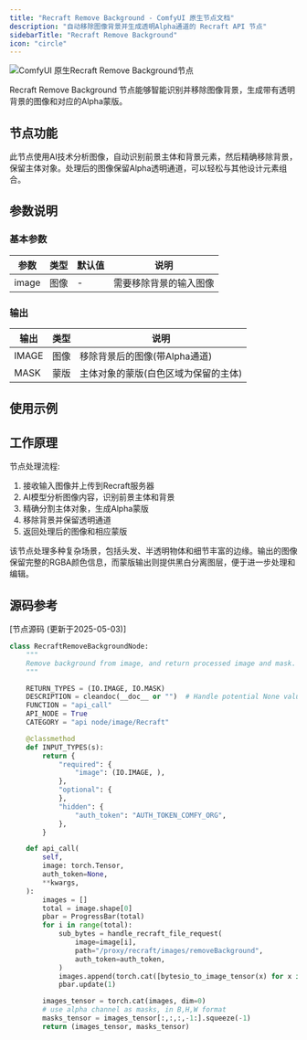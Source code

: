 ```yaml
---
title: "Recraft Remove Background - ComfyUI 原生节点文档"
description: "自动移除图像背景并生成透明Alpha通道的 Recraft API 节点"
sidebarTitle: "Recraft Remove Background"
icon: "circle"
---
```


![ComfyUI 原生Recraft Remove Background节点](/images/built-in-nodes/api_nodes/recraft/recraft-remove-background.jpg)

Recraft Remove Background 节点能够智能识别并移除图像背景，生成带有透明背景的图像和对应的Alpha蒙版。

## 节点功能

此节点使用AI技术分析图像，自动识别前景主体和背景元素，然后精确移除背景，保留主体对象。处理后的图像保留Alpha透明通道，可以轻松与其他设计元素组合。

## 参数说明

### 基本参数

| 参数 | 类型 | 默认值 | 说明 |
|-----|-----|-------|------|
| image | 图像 | - | 需要移除背景的输入图像 |

### 输出

| 输出 | 类型 | 说明 |
|-----|-----|------|
| IMAGE | 图像 | 移除背景后的图像(带Alpha通道) |
| MASK | 蒙版 | 主体对象的蒙版(白色区域为保留的主体) |

## 使用示例


## 工作原理

节点处理流程:

1. 接收输入图像并上传到Recraft服务器
2. AI模型分析图像内容，识别前景主体和背景
3. 精确分割主体对象，生成Alpha蒙版
4. 移除背景并保留透明通道
5. 返回处理后的图像和相应蒙版

该节点处理多种复杂场景，包括头发、半透明物体和细节丰富的边缘。输出的图像保留完整的RGBA颜色信息，而蒙版输出则提供黑白分离图层，便于进一步处理和编辑。

## 源码参考

[节点源码 (更新于2025-05-03)] 

```python
class RecraftRemoveBackgroundNode:
    """
    Remove background from image, and return processed image and mask.
    """

    RETURN_TYPES = (IO.IMAGE, IO.MASK)
    DESCRIPTION = cleandoc(__doc__ or "")  # Handle potential None value
    FUNCTION = "api_call"
    API_NODE = True
    CATEGORY = "api node/image/Recraft"

    @classmethod
    def INPUT_TYPES(s):
        return {
            "required": {
                "image": (IO.IMAGE, ),
            },
            "optional": {
            },
            "hidden": {
                "auth_token": "AUTH_TOKEN_COMFY_ORG",
            },
        }

    def api_call(
        self,
        image: torch.Tensor,
        auth_token=None,
        **kwargs,
    ):
        images = []
        total = image.shape[0]
        pbar = ProgressBar(total)
        for i in range(total):
            sub_bytes = handle_recraft_file_request(
                image=image[i],
                path="/proxy/recraft/images/removeBackground",
                auth_token=auth_token,
            )
            images.append(torch.cat([bytesio_to_image_tensor(x) for x in sub_bytes], dim=0))
            pbar.update(1)

        images_tensor = torch.cat(images, dim=0)
        # use alpha channel as masks, in B,H,W format
        masks_tensor = images_tensor[:,:,:,-1:].squeeze(-1)
        return (images_tensor, masks_tensor)

```
